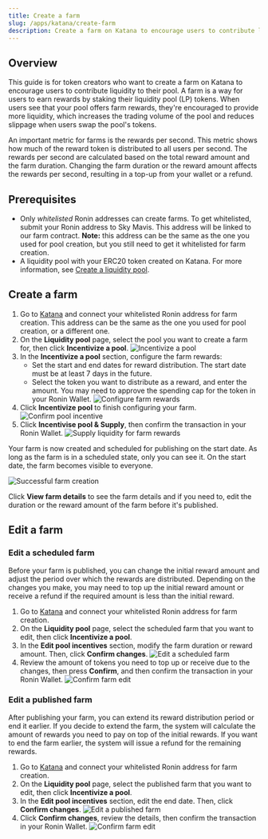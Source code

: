 ```yaml
---
title: Create a farm
slug: /apps/katana/create-farm
description: Create a farm on Katana to encourage users to contribute liquidity to your pool.
---
```



## Overview

This guide is for token creators who want to create a farm on Katana to encourage users to contribute liquidity to their pool. A farm is a way for users to earn rewards by staking their liquidity pool (LP) tokens. When users see that your pool offers farm rewards, they're encouraged to provide more liquidity, which increases the trading volume of the pool and reduces slippage when users swap the pool's tokens.

An important metric for farms is the rewards per second. This metric shows how much of the reward token is distributed to all users per second. The rewards per second are calculated based on the total reward amount and the farm duration. Changing the farm duration or the reward amount affects the rewards per second, resulting in a top-up from your wallet or a refund.

## Prerequisites

* Only _whitelisted_ Ronin addresses can create farms. To get whitelisted, submit your Ronin address to Sky Mavis. This address will be linked to our farm contract. **Note:** this address can be the same as the one you used for pool creation, but you still need to get it whitelisted for farm creation.
* A liquidity pool with your ERC20 token created on Katana. For more information, see [Create a liquidity pool](create-pool.mdx).

## Create a farm

1. Go to [Katana](https://app.roninchain.com/liquidity) and connect your whitelisted Ronin address for farm creation. This address can be the same as the one you used for pool creation, or a different one.
1. On the **Liquidity pool** page, select the pool you want to create a farm for, then click **Incentivize a pool**.
  ![Incentivize a pool](../assets/katana-incentivize-pool.png)
2. In the **Incentivize a pool** section, configure the farm rewards:
   * Set the start and end dates for reward distribution. The start date must be at least 7 days in the future.
   * Select the token you want to distribute as a reward, and enter the amount. You may need to approve the spending cap for the token in your Ronin Wallet.
   ![Configure farm rewards](../assets/katana-configure-farm-rewards.png)
3. Click **Incentivize pool** to finish configuring your farm.
  ![Confirm pool incentive](../assets/katana-confirm-pool-incentive.png)
4. Click **Incentivise pool & Supply**, then confirm the transaction in your Ronin Wallet.
  ![Supply liquidity for farm rewards](../assets/katana-incentivize-supply.png)

Your farm is now created and scheduled for publishing on the start date. As long as the farm is in a scheduled state, only you can see it. On the start date, the farm becomes visible to everyone.

![Successful farm creation](../assets/katana-incentivize-pool-success.png)

Click **View farm details** to see the farm details and if you need to, edit the duration or the reward amount of the farm before it's published. 

## Edit a farm

### Edit a scheduled farm

Before your farm is published, you can change the initial reward amount and adjust the period over which the rewards are distributed. Depending on the changes you make, you may need to top up the initial reward amount or receive a refund if the required amount is less than the initial reward.

1. Go to [Katana](https://app.roninchain.com/liquidity) and connect your whitelisted Ronin address for farm creation.
2. On the **Liquidity pool** page, select the scheduled farm that you want to edit, then click **Incentivize a pool**.
3. In the **Edit pool incentives** section, modify the farm duration or reward amount. Then, click **Confirm changes**.
  ![Edit a scheduled farm](../assets/katana-edit-scheduled-farm.png)
4. Review the amount of tokens you need to top up or receive due to the changes, then press **Confirm**, and then confirm the transaction in your Ronin Wallet.
  ![Confirm farm edit](../assets/katana-edit-scheduled-farm-confirm.png)

### Edit a published farm

After publishing your farm, you can extend its reward distribution period or end it earlier. If you decide to extend the farm, the system will calculate the amount of rewards you need to pay on top of the initial rewards. If you want to end the farm earlier, the system will issue a refund for the remaining rewards.

1. Go to [Katana](https://app.roninchain.com/liquidity) and connect your whitelisted Ronin address for farm creation.
2. On the **Liquidity pool** page, select the published farm that you want to edit, then click **Incentivize a pool**.
3. In the **Edit pool incentives** section, edit the end date. Then, click **Confirm changes**.
  ![Edit a published farm](../assets/katana-edit-published-farm.png)
4. Click **Confirm changes**, review the details, then confirm the transaction in your Ronin Wallet.
  ![Confirm farm edit](../assets/katana-edit-published-farm-confirm.png)
